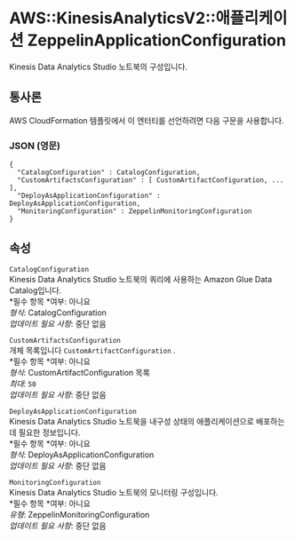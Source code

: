 # AWS::KinesisAnalyticsV2::애플리케이션 ZeppelinApplicationConfiguration

Kinesis Data Analytics Studio 노트북의 구성입니다.

## 통사론

AWS CloudFormation 템플릿에서 이 엔터티를 선언하려면 다음 구문을 사용합니다.

### JSON (영문)

```
{
  "CatalogConfiguration" : CatalogConfiguration,
  "CustomArtifactsConfiguration" : [ CustomArtifactConfiguration, ... ],
  "DeployAsApplicationConfiguration" : DeployAsApplicationConfiguration,
  "MonitoringConfiguration" : ZeppelinMonitoringConfiguration
}
```

## 속성

`CatalogConfiguration`  
Kinesis Data Analytics Studio 노트북의 쿼리에 사용하는 Amazon Glue Data Catalog입니다.  
*필수 항목 *여부: 아니요  
_형식_: CatalogConfiguration  
_업데이트 필요 사항_: 중단 없음

`CustomArtifactsConfiguration`  
개체 목록입니다 `CustomArtifactConfiguration` .  
*필수 항목 *여부: 아니요  
_형식_: CustomArtifactConfiguration 목록  
_최대_: `50`  
_업데이트 필요 사항_: 중단 없음

`DeployAsApplicationConfiguration`  
Kinesis Data Analytics Studio 노트북을 내구성 상태의 애플리케이션으로 배포하는 데 필요한 정보입니다.  
*필수 항목 *여부: 아니요  
_형식_: DeployAsApplicationConfiguration  
_업데이트 필요 사항_: 중단 없음

`MonitoringConfiguration`  
Kinesis Data Analytics Studio 노트북의 모니터링 구성입니다.  
*필수 항목 *여부: 아니요  
_유형_: ZeppelinMonitoringConfiguration  
_업데이트 필요 사항_: 중단 없음
